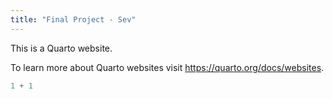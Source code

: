 ```yaml
---
title: "Final Project - Sev"
---
```


This is a Quarto website.

To learn more about Quarto websites visit <https://quarto.org/docs/websites>.

```r
1 + 1
```
